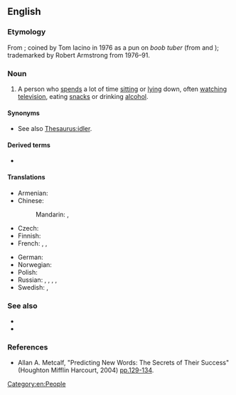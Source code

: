 {{also|couch-potato}}
==English==
{{was wotd|2010|March|23}}
{{wikipedia}}

===Etymology===
From {{compound|lang=en|couch|potato}}; coined by Tom Iacino in 1976 as a pun on ''boob tuber'' (from {{m|en|boob tube||television}} and {{m|en|tuber||potato}}); trademarked by Robert Armstrong from 1976–91.

===Noun===
{{en-noun|couch potatoes}}

# {{lb|en|idiom}} A person who [[spend]]s a lot of time [[sitting]] or [[lying]] down, often [[watching]] [[television]], eating [[snack]]s or drinking [[alcohol]]. {{defdate|from 1976}}

====Synonyms====
* See also [[Thesaurus:idler]].

====Derived terms====
* {{l|en|desk potato}}

====Translations====
{{trans-top|person}}
* Armenian: {{t|hy|մեշոկ}}
* Chinese:
*: Mandarin: {{t|cmn|電視迷|sc=Hani}}, {{t|cmn|电视迷|tr=diànshìmí|sc=Hani}}
* Czech: {{t+|cs|pecivál|m}}
* Finnish: {{t+|fi|sohvaperuna}}
* French: {{t+|fr|avachi}}, {{t+|fr|légume}}, {{t+|fr|pantouflard}}
{{trans-mid}}
* German: {{t|de|Nichtstuer|m}}
* Norwegian: {{t|no|sofagris|m}}
* Polish: {{t|pl|kanapowy leń|m-pr}}
* Russian: {{t+|ru|лежебо́ка|m|f}}, {{t+|ru|си́день|m}}, {{t+|ru|лентя́й|m}}, {{t+|ru|безде́льник|m}}, {{t+|ru|домосе́д|m}}
* Swedish: {{t+|sv|soffliggare|c}}, {{t+|sv|soffpotatis|c}}
{{trans-bottom}}

===See also===
* {{l|en|homebody}}
* {{l|en|lazy}}

===References===
* Allan A. Metcalf, "Predicting New Words: The Secrets of Their Success" (Houghton Mifflin Harcourt, 2004) {{ISBN|061813008X}} [http://books.google.com/books?id=ACsetPyuv8YC&pg=PA129 pp.129-134].

[[Category:en:People]]